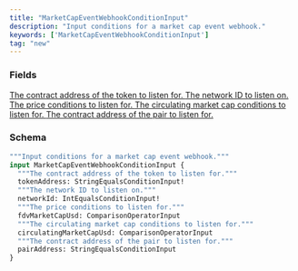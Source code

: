 ```yaml
---
title: "MarketCapEventWebhookConditionInput"
description: "Input conditions for a market cap event webhook."
keywords: ['MarketCapEventWebhookConditionInput']
tag: "new"
---
```


### Fields

<a href="/api-reference/types/stringequalsconditioninput">
  <ResponseField name="tokenAddress" type="StringEqualsConditionInput!" required>
    The contract address of the token to listen for.
  </ResponseField>
</a>

<a href="/api-reference/types/intequalsconditioninput">
  <ResponseField name="networkId" type="IntEqualsConditionInput!" required>
    The network ID to listen on.
  </ResponseField>
</a>

<a href="/api-reference/types/comparisonoperatorinput">
  <ResponseField name="fdvMarketCapUsd" type="ComparisonOperatorInput">
    The price conditions to listen for.
  </ResponseField>
</a>

<a href="/api-reference/types/comparisonoperatorinput">
  <ResponseField name="circulatingMarketCapUsd" type="ComparisonOperatorInput">
    The circulating market cap conditions to listen for.
  </ResponseField>
</a>

<a href="/api-reference/types/stringequalsconditioninput">
  <ResponseField name="pairAddress" type="StringEqualsConditionInput">
    The contract address of the pair to listen for.
  </ResponseField>
</a>

### Schema


```graphql 
"""Input conditions for a market cap event webhook."""
input MarketCapEventWebhookConditionInput {
  """The contract address of the token to listen for."""
  tokenAddress: StringEqualsConditionInput!
  """The network ID to listen on."""
  networkId: IntEqualsConditionInput!
  """The price conditions to listen for."""
  fdvMarketCapUsd: ComparisonOperatorInput
  """The circulating market cap conditions to listen for."""
  circulatingMarketCapUsd: ComparisonOperatorInput
  """The contract address of the pair to listen for."""
  pairAddress: StringEqualsConditionInput
}
```
